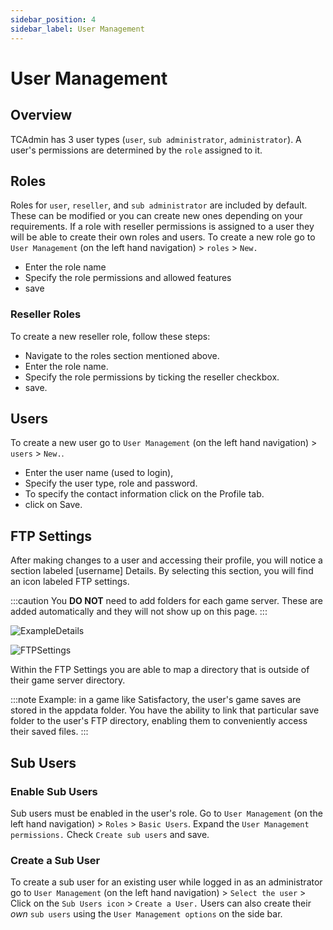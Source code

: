 ```yaml
---
sidebar_position: 4
sidebar_label: User Management
---
```


# User Management

## Overview

TCAdmin has 3 user types (`user`, `sub administrator`, `administrator`). A user's permissions are determined by the `role` assigned to it.

## Roles

Roles for `user`, `reseller`, and `sub administrator` are included by default. These can be modified or you can create new ones depending on your requirements. If a role with reseller permissions is assigned to a user they will be able to create their own roles and users. To create a new role go to `User Management` (on the left hand navigation) > `roles` > `New.` 

- Enter the role name 
- Specify the role permissions and allowed features 
- save

### Reseller Roles

To create a new reseller role, follow these steps:

- Navigate to the roles section mentioned above.
- Enter the role name.
- Specify the role permissions by ticking the reseller checkbox.
- save.

## Users

To create a new user go to `User Management` (on the left hand navigation) > `users` > `New.`. 

- Enter the user name (used to login), 
- Specify the user type, role and password. 
- To specify the contact information click on the Profile tab.
- click on Save.

## FTP Settings

After making changes to a user and accessing their profile, you will notice a section labeled [username] Details. By selecting this section, you will find an icon labeled FTP settings.

:::caution
You **DO NOT** need to add folders for each game server. These are added automatically and they will not show up on this page.
:::

![ExampleDetails](/img/using-tca/ExampleDetails.png)

![FTPSettings](/img/using-tca/FTPSettings.png)

Within the FTP Settings you are able to map a directory that is outside of their game server directory.

:::note
Example:  in a game like Satisfactory, the user's game saves are stored in the appdata folder. You have the ability to link that particular save folder to the user's FTP directory, enabling them to conveniently access their saved files. 
:::

## Sub Users

### Enable Sub Users

Sub users must be enabled in the user's role. Go to `User Management` (on the left hand navigation) > `Roles` > `Basic Users`. Expand the `User Management permissions.` Check `Create sub users` and save.

### Create a Sub User

To create a sub user for an existing user while logged in as an administrator go to `User Management` (on the left hand navigation) > `Select the user` > Click on the `Sub Users icon` > `Create a User.` Users can also create their *own* `sub users` using the `User Management options` on the side bar.